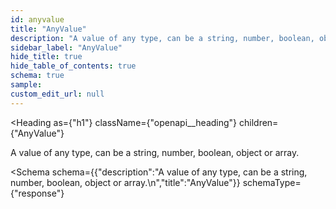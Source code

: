```yaml
---
id: anyvalue
title: "AnyValue"
description: "A value of any type, can be a string, number, boolean, object or array."
sidebar_label: "AnyValue"
hide_title: true
hide_table_of_contents: true
schema: true
sample: 
custom_edit_url: null
---
```



<Heading
  as={"h1"}
  className={"openapi__heading"}
  children={"AnyValue"}
>
</Heading>



A value of any type, can be a string, number, boolean, object or array.


<Schema
  schema={{"description":"A value of any type, can be a string, number, boolean, object or array.\n","title":"AnyValue"}}
  schemaType={"response"}
>
  
</Schema>
            